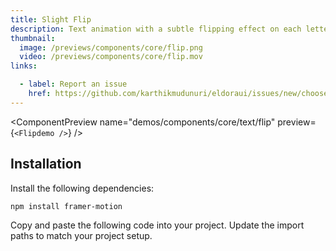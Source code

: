 ```yaml
---
title: Slight Flip
description: Text animation with a subtle flipping effect on each letter.
thumbnail:
  image: /previews/components/core/flip.png
  video: /previews/components/core/flip.mov
links:

  - label: Report an issue
    href: https://github.com/karthikmudunuri/eldoraui/issues/new/choose
---
```


<ComponentPreview
  name="demos/components/core/text/flip"
  preview={`<Flipdemo />`}
/>

## Installation

<Steps>
  <Step>Install the following dependencies:</Step>

```bash
npm install framer-motion
```

  <Step>Copy and paste the following code into your project.</Step>
  <ComponentSource name="components/core/default/flip" />
  <Step>Update the import paths to match your project setup.</Step>
</Steps>
